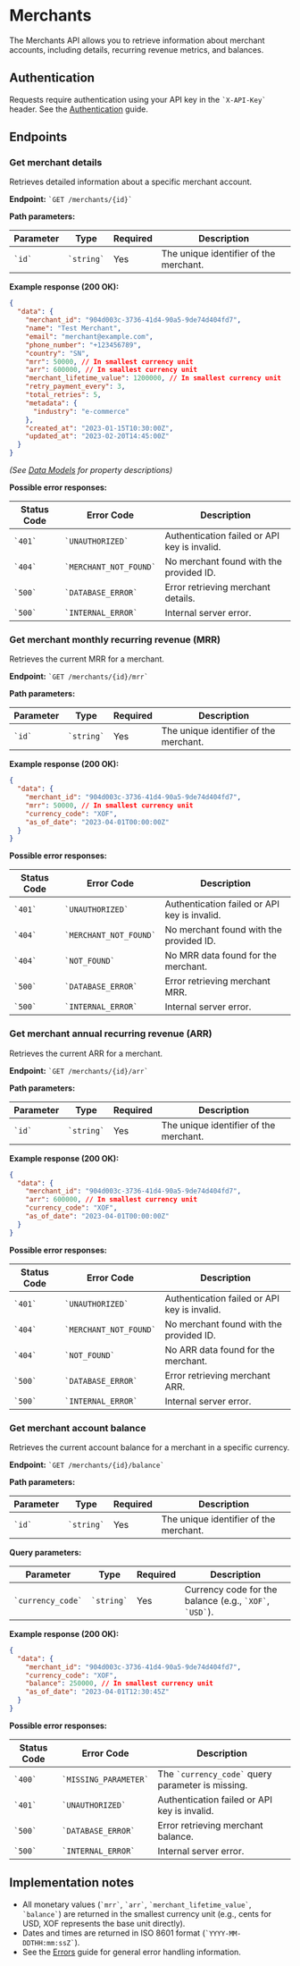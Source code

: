 # **Merchants**

The Merchants API allows you to retrieve information about merchant accounts, including details, recurring revenue metrics, and balances.

## **Authentication**

Requests require authentication using your API key in the `` `X-API-Key` `` header. See the [Authentication](./authentication) guide.

## **Endpoints**

### **Get merchant details**

Retrieves detailed information about a specific merchant account.

**Endpoint:** `` `GET /merchants/{id}` ``

**Path parameters:**

| Parameter | Type   | Required | Description                         |
| --------- | ------ | -------- | ----------------------------------- |
| `` `id` ``      | `` `string` `` | Yes      | The unique identifier of the merchant. |

**Example response (200 OK):**

```json
{
  "data": {
    "merchant_id": "904d003c-3736-41d4-90a5-9de74d404fd7",
    "name": "Test Merchant",
    "email": "merchant@example.com",
    "phone_number": "+123456789",
    "country": "SN",
    "mrr": 50000, // In smallest currency unit
    "arr": 600000, // In smallest currency unit
    "merchant_lifetime_value": 1200000, // In smallest currency unit
    "retry_payment_every": 3,
    "total_retries": 5,
    "metadata": {
      "industry": "e-commerce"
    },
    "created_at": "2023-01-15T10:30:00Z",
    "updated_at": "2023-02-20T14:45:00Z"
  }
}
```

*(See [Data Models](./data-models#merchant-object) for property descriptions)*

**Possible error responses:**

| Status Code | Error Code         | Description                                    |
| ----------- | ------------------ | ---------------------------------------------- |
| `` `401` ``         | `` `UNAUTHORIZED` ``     | Authentication failed or API key is invalid.  |
| `` `404` ``         | `` `MERCHANT_NOT_FOUND` `` | No merchant found with the provided ID.        |
| `` `500` ``         | `` `DATABASE_ERROR` ``   | Error retrieving merchant details.             |
| `` `500` ``         | `` `INTERNAL_ERROR` ``   | Internal server error.                         |

### **Get merchant monthly recurring revenue (MRR)**

Retrieves the current MRR for a merchant.

**Endpoint:** `` `GET /merchants/{id}/mrr` ``

**Path parameters:**

| Parameter | Type   | Required | Description                         |
| --------- | ------ | -------- | ----------------------------------- |
| `` `id` ``      | `` `string` `` | Yes      | The unique identifier of the merchant. |

**Example response (200 OK):**

```json
{
  "data": {
    "merchant_id": "904d003c-3736-41d4-90a5-9de74d404fd7",
    "mrr": 50000, // In smallest currency unit
    "currency_code": "XOF",
    "as_of_date": "2023-04-01T00:00:00Z"
  }
}
```

**Possible error responses:**

| Status Code | Error Code         | Description                                    |
| ----------- | ------------------ | ---------------------------------------------- |
| `` `401` ``         | `` `UNAUTHORIZED` ``     | Authentication failed or API key is invalid.  |
| `` `404` ``         | `` `MERCHANT_NOT_FOUND` `` | No merchant found with the provided ID.        |
| `` `404` ``         | `` `NOT_FOUND` ``        | No MRR data found for the merchant.           |
| `` `500` ``         | `` `DATABASE_ERROR` ``   | Error retrieving merchant MRR.                 |
| `` `500` ``         | `` `INTERNAL_ERROR` ``   | Internal server error.                         |

### **Get merchant annual recurring revenue (ARR)**

Retrieves the current ARR for a merchant.

**Endpoint:** `` `GET /merchants/{id}/arr` ``

**Path parameters:**

| Parameter | Type   | Required | Description                         |
| --------- | ------ | -------- | ----------------------------------- |
| `` `id` ``      | `` `string` `` | Yes      | The unique identifier of the merchant. |

**Example response (200 OK):**

```json
{
  "data": {
    "merchant_id": "904d003c-3736-41d4-90a5-9de74d404fd7",
    "arr": 600000, // In smallest currency unit
    "currency_code": "XOF",
    "as_of_date": "2023-04-01T00:00:00Z"
  }
}
```

**Possible error responses:**

| Status Code | Error Code         | Description                                    |
| ----------- | ------------------ | ---------------------------------------------- |
| `` `401` ``         | `` `UNAUTHORIZED` ``     | Authentication failed or API key is invalid.  |
| `` `404` ``         | `` `MERCHANT_NOT_FOUND` `` | No merchant found with the provided ID.        |
| `` `404` ``         | `` `NOT_FOUND` ``        | No ARR data found for the merchant.           |
| `` `500` ``         | `` `DATABASE_ERROR` ``   | Error retrieving merchant ARR.                 |
| `` `500` ``         | `` `INTERNAL_ERROR` ``   | Internal server error.                         |

### **Get merchant account balance**

Retrieves the current account balance for a merchant in a specific currency.

**Endpoint:** `` `GET /merchants/{id}/balance` ``

**Path parameters:**

| Parameter | Type   | Required | Description                         |
| --------- | ------ | -------- | ----------------------------------- |
| `` `id` ``      | `` `string` `` | Yes      | The unique identifier of the merchant. |

**Query parameters:**

| Parameter     | Type   | Required | Description                                         |
| ------------- | ------ | -------- | --------------------------------------------------- |
| `` `currency_code` `` | `` `string` `` | Yes      | Currency code for the balance (e.g., `` `XOF` ``, `` `USD` ``). |

**Example response (200 OK):**

```json
{
  "data": {
    "merchant_id": "904d003c-3736-41d4-90a5-9de74d404fd7",
    "currency_code": "XOF",
    "balance": 250000, // In smallest currency unit
    "as_of_date": "2023-04-01T12:30:45Z"
  }
}
```

**Possible error responses:**

| Status Code | Error Code        | Description                                    |
| ----------- | ----------------- | ---------------------------------------------- |
| `` `400` ``         | `` `MISSING_PARAMETER` `` | The `` `currency_code` `` query parameter is missing. |
| `` `401` ``         | `` `UNAUTHORIZED` ``    | Authentication failed or API key is invalid.  |
| `` `500` ``         | `` `DATABASE_ERROR` ``  | Error retrieving merchant balance.             |
| `` `500` ``         | `` `INTERNAL_ERROR` ``  | Internal server error.                         |

## **Implementation notes**

-   All monetary values (`` `mrr` ``, `` `arr` ``, `` `merchant_lifetime_value` ``, `` `balance` ``) are returned in the smallest currency unit (e.g., cents for USD, XOF represents the base unit directly).
-   Dates and times are returned in ISO 8601 format (`` `YYYY-MM-DDTHH:mm:ssZ` ``).
-   See the [Errors](./errors) guide for general error handling information. 